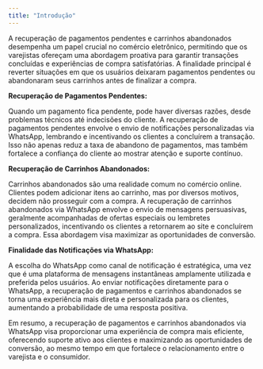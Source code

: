 ```yaml
---
title: "Introdução"
---
```


A recuperação de pagamentos pendentes e carrinhos abandonados desempenha um papel crucial no comércio eletrônico, permitindo que os varejistas ofereçam uma abordagem proativa para garantir transações concluídas e experiências de compra satisfatórias. A finalidade principal é reverter situações em que os usuários deixaram pagamentos pendentes ou abandonaram seus carrinhos antes de finalizar a compra.

**Recuperação de Pagamentos Pendentes:**

Quando um pagamento fica pendente, pode haver diversas razões, desde problemas técnicos até indecisões do cliente. A recuperação de pagamentos pendentes envolve o envio de notificações personalizadas via WhatsApp, lembrando e incentivando os clientes a concluírem a transação. Isso não apenas reduz a taxa de abandono de pagamentos, mas também fortalece a confiança do cliente ao mostrar atenção e suporte contínuo.

**Recuperação de Carrinhos Abandonados:**

Carrinhos abandonados são uma realidade comum no comércio online. Clientes podem adicionar itens ao carrinho, mas por diversos motivos, decidem não prosseguir com a compra. A recuperação de carrinhos abandonados via WhatsApp envolve o envio de mensagens persuasivas, geralmente acompanhadas de ofertas especiais ou lembretes personalizados, incentivando os clientes a retornarem ao site e concluírem a compra. Essa abordagem visa maximizar as oportunidades de conversão.

**Finalidade das Notificações via WhatsApp:**

A escolha do WhatsApp como canal de notificação é estratégica, uma vez que é uma plataforma de mensagens instantâneas amplamente utilizada e preferida pelos usuários. Ao enviar notificações diretamente para o WhatsApp, a recuperação de pagamentos e carrinhos abandonados se torna uma experiência mais direta e personalizada para os clientes, aumentando a probabilidade de uma resposta positiva.

Em resumo, a recuperação de pagamentos e carrinhos abandonados via WhatsApp visa proporcionar uma experiência de compra mais eficiente, oferecendo suporte ativo aos clientes e maximizando as oportunidades de conversão, ao mesmo tempo em que fortalece o relacionamento entre o varejista e o consumidor.